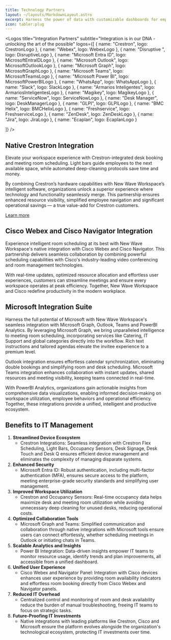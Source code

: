 ```yaml
---
title: Technology Partners
layout: ~/layouts/MarkdownLayout.astro
excerpt: Harness the power of data with customizable dashboards for employees and managers. Organize human and IoT data with Microsoft Graph intelligence for actionable insights. Make data-driven decisions that inspire innovation and optimize your hybrid workspace.
icon: tabler:plug
---
```




<Logos
  title="Integration Partners"
  subtitle="Integration is in our DNA - unlocking the art of the possible"
  logos={[
    {
      name: "Crestron",
      logo: CrestronLogo
    },
        {
      name: "Webex",
      logo: WebexLogo
    },
        {
      name: "Disruptive ",
      logo: DisruptiveLogo
    },
        {
      name: "Microsoft Entra ID",
      logo: MicrosoftEntraIDLogo
    },
        {
      name: "Microsoft Outlook",
      logo: MicrosoftOutlookLogo
    },
        {
      name: "Microsoft Graph",
      logo: MicrosoftGraphLogo
    },
        {
      name: "Microsoft Teams",
      logo: MicrosoftTeamsLogo
    },
    {
      name: "Microsoft Power BI",
      logo: MicrosoftPowerBILogo
    },
    {
      name: "WhatsApp",
      logo: WhatsAppLogo
    },
    {
      name: "Slack",
      logo: SlackLogo
    },
    {
      name: "Armarios Inteligentes",
      logo: ArmariosInteligentesLogo
    },
    {
      name: "Magikey",
      logo: MagikeyLogo
    },
    {
      name: "ServiceNow",
      logo: ServiceNowLogo
    },
    {
      name: "Desk Manager",
      logo: DeskManagerLogo
    },
    {
      name: "GLPI",
      logo: GLPILogo
    },
    {
      name: "BMC Helix",
      logo: BMCHelixLogo
    },
    {
      name: "Freshservice",
      logo: FreshserviceLogo
    },
    {
      name: "ZenDesk",
      logo: ZenDeskLogo
    },
    {
      name: "Jira",
      logo: JiraLogo
    },
    {
      name: "Ecaplan",
      logo: EcaplanLogo
    }
    
  ]}
/>


## Native Crestron Integration

Elevate your workspace experience with Crestron-integrated desk booking and meeting room scheduling. Light bars guide employees to the next available space, while automated deep-cleaning protocols save time and money.

By combining Crestron’s hardware capabilities with New Wave Workspace’s intelligent software, organizations unlock a superior experience where technology and functionality seamlessly merge. This partnership ensures enhanced resource visibility, simplified employee navigation and significant operational savings — a true value-add for Crestron customers.

<a href="/vendors/crestron" class="btn btn-primary text-white inline-flex items-center gap-1">Learn more <Icon name="tabler:chevron-right" class="w-4 h-4" /></a>

## Cisco Webex and Cisco Navigator Integration

Experience intelligent room scheduling at its best with New Wave Workspace's native integration with Cisco Webex and Cisco Navigator. This partnership delivers seamless collaboration by combining powerful scheduling capabilities with Cisco's industry-leading video conferencing and room management technologies.

With real-time updates, optimized resource allocation and effortless user experiences, customers can streamline meetings and ensure every workspace operates at peak efficiency. Together, New Wave Workspace and Cisco redefine productivity in the modern workplace.

## Microsoft Integration Suite

Harness the full potential of Microsoft with New Wave Workspace's seamless integration with Microsoft Graph, Outlook, Teams and PowerBI Analytics. By leveraging Microsoft Graph, we bring unparalleled intelligence to meeting room scheduling, incorporating services like Catering, IT Support and global categories directly into the workflow. Rich text instructions and tailored agendas elevate the invitee experience to a premium level.

Outlook integration ensures effortless calendar synchronization, eliminating double bookings and simplifying room and desk scheduling. Microsoft Teams integration enhances collaboration with instant updates, shared resources and meeting visibility, keeping teams connected in real-time.

With PowerBI Analytics, organizations gain actionable insights from comprehensive data visualizations, enabling informed decision-making on workspace utilization, employee behaviors and operational efficiency. Together, these integrations provide a unified, intelligent and productive ecosystem.

## Benefits to IT Management

1. **Streamlined Device Ecosystem**
    - Crestron Integrations: Seamless integration with Crestron Flex Scheduling, Light Bars, Occupancy Sensors, Desk Signage, Desk Touch and Desk Q ensures efficient device management and eliminates the complexity of managing disparate systems.
2. **Enhanced Security**
    - Microsoft Entra ID: Robust authentication, including multi-factor authentication (MFA), ensures secure access to the platform, meeting enterprise-grade security standards and simplifying user management.
3. **Improved Workspace Utilization**
    - Crestron and Occupancy Sensors: Real-time occupancy data helps maximize desk and meeting room utilization while avoiding unnecessary deep cleaning for unused desks, reducing operational costs.
4. **Optimized Collaboration Tools**
    - Microsoft Graph and Teams: Simplified communication and collaboration through native integrations with Microsoft tools ensure users can connect effortlessly, whether scheduling meetings in Outlook or initiating chats in Teams.
5. **Scalable Analytics and Insights**
    - Power BI Integration: Data-driven insights empower IT teams to monitor resource usage, identify trends and plan improvements, all accessible from a unified dashboard.
6. **Unified User Experience**
    - Cisco Webex and Navigator Panel: Integration with Cisco devices enhances user experience by providing room availability indicators and effortless room booking directly from Cisco Webex and Navigator panels.
7. **Reduced IT Overhead**
    - Centralized control and monitoring of room and desk availability reduce the burden of manual troubleshooting, freeing IT teams to focus on strategic tasks.
8. **Future-Proofing IT Investments**
    - Native integrations with leading platforms like Crestron, Cisco and Microsoft ensure the platform evolves alongside the organization's technological ecosystem, protecting IT investments over time.
